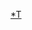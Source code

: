 {{Navbox
| name  = 朝鮮民主主義人民共和國大學
| title = {{flagicon|North Korea|size=24px}} [[朝鮮大學列表|朝鮮民主主義人民共和國大學]]
|listclass = hlist
| image = 
| above =

| group1 = 普通院校
| list1  =
* [[朝鮮體育大學]]
* [[咸興化學工業大學]]
* [[熙川工業大學]]
* [[金策工業綜合大學]]
* [[金日成綜合大學]]
* [[金亨稷師範大學]]
* [[金正淑教員大學]]
* [[高麗成均館大學]]
* [[桂應祥沙里院農業大學]]
* [[平壤外國語大學]]
* [[平壤音樂舞蹈大學]]
* [[平壤醫學大學]]
* [[平壤科學技術大學]]
* [[平壤金元均音樂大學]]
* [[平城理科大學]]

| group2 = 军事院校
| list2  =
* [[金正日军政大学]]
* [[金日成军事综合大学]]
* [[金日成政治大学]]
* [[金正恩国防综合大学]]
* [[海军大学]]
* [[航空军大学]]
* [[保卫综合军官学校]]
* [[姜健综合军官学校]]
* [[炮兵综合军官学校]]
* [[高射炮兵军官学校]]
* [[坦克－汽车兵军官学校]]
* [[警备大学]]
* [[社会安全大学]]
* [[万景台革命学院]]
* [[康盘石革命学院]]
* [[南浦革命学院]]

| belowclass= hlist
| below  = 

}}<noinclude>
[[Category:朝鮮民主主義人民共和國大學|*T]]
</noinclude>